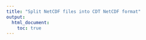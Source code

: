 ```yaml
---
title: "Split NetCDF files into CDT NetCDF format"
output:
  html_document:
    toc: true
---
```


<!--
image dir /images/data_prepraration/split_netcdf_files
-->

